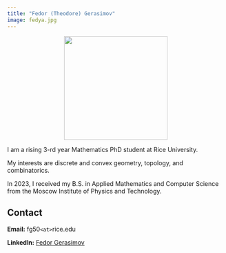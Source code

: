 ```yaml
---
title: "Fedor (Theodore) Gerasimov"
image: fedya.jpg
---
```


<!-- ![](fedya.jpg){width=240} -->
<div style="text-align: center;">
  <img src="fedya.jpg" width="240">
</div>

I am a rising 3-rd year Mathematics PhD student at Rice University.

My interests are discrete and convex geometry, topology, and combinatorics.

In 2023, I received my B.S. in Applied Mathematics and Computer Science from the Moscow Institute of Physics and Technology.

## Contact

**Email:** fg50`<at>`rice.edu

**LinkedIn:** [Fedor Gerasimov](https://www.linkedin.com/in/fedor-gerasimov-450352238/)
